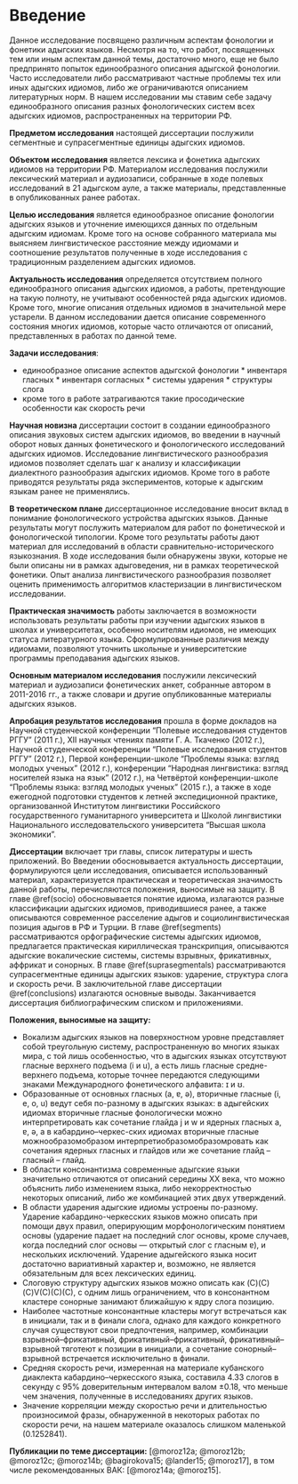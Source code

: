 # Введение {#intro}

Данное исследование посвящено различным аспектам фонологии и фонетики адыгских языков. Несмотря на то, что работ,  посвященных тем или иным аспектам данной темы, достаточно много, еще не было предпринято попыток единообразного описания адыгской фонологии. Часто исследователи либо рассматривают частные проблемы тех или иных адыгских идиомов, либо же ограничиваются описанием литературных норм. В нашем исследовании мы ставим себе задачу единообразного описания разных фонологических систем всех адыгских идиомов, распространенных на территории РФ.

**Предметом исследования** настоящей диссертации послужили сегментные и супрасегментные единицы адыгских идиомов.

**Объектом исследования** является лексика и фонетика адыгских идиомов на территории РФ. Материалом исследования послужили лексический материал и аудиозаписи, собранные в ходе полевых исследований в 21 адыгском ауле, а также материалы, представленные в опубликованных ранее работах.

**Целью исследования** является единообразное описание фонологии адыгских языков и уточнение имеющихся
данных по отдельным адыгским идиомам. Кроме того на основе собранного материала мы выясняем лингвистическое расстояние между идиомами и соотношение результатов полученные в ходе исследования с традиционным разделением адыгских идиомов.

**Актуальность исследования** определяется отсутствием полного единообразного описания адыгских идиомов, а работы, претендующие на такую полноту, не учитывают особенностей ряда адыгских идиомов. Кроме того, многие описания отдельных идиомов в значительной мере устарели. В данном исследовании дается описание современного состояния многих идиомов, которые часто отличаются от описаний, представленных в работах по данной теме.

**Задачи исследования**:

* единообразное описание аспектов адыгской фонологии
          * инвентаря гласных
          * инвентаря согласных
          * системы ударения
          * структуры слога
* кроме того в работе затрагиваются такие просодические особенности как скорость речи

**Научная новизна** диссертации состоит в создании единообразного описания звуковых систем адыгских идиомов, во введении в научный оборот новых данных фонетического и фонологического исследований адыгских идиомов. Исследование лингвистического разнообразия идиомов позволяет сделать шаг к анализу и классификации диалектного разнообразия адыгских идиомов. Кроме того в работе приводятся результаты ряда экспериментов, которые к адыгским языкам ранее не применялись.

**В теоретическом плане** диссертационное исследование вносит вклад в понимание фонологического устройства адыгских языков. Данные результаты могут послужить материалом для работ по фонетической и фонологической типологии. Кроме того результаты работы дают материал для исследований в области сравнительно-исторического языкознания. В ходе исследования были обнаружены звуки, которые не были описаны ни в рамках адыговедения, ни в рамках теоретической фонетики. Опыт анализа лингвистического разнообразия позволяет оценить применимость алгоритмов кластеризации в лингвистическом исследовании.

**Практическая значимость** работы заключается в возможности использовать результаты работы при изучении адыгских языков в школах и университетах, особенно носителям идиомов, не имеющих статуса литературного языка. Сформулированные различия между идиомами, позволяют уточнить школьные и университетские программы преподавания адыгских языков.

**Основным материалом исследования** послужили лексический материал и аудиозаписи фонетических анкет, собранные автором в 2011-2016 гг., а также словари и другие опубликованные материалы адыгских языков.

**Апробация результатов исследования** прошла в форме докладов на Научной студенческой конференции "Полевые исследования студентов РГГУ" (2011 г.), XII научных чтениях памяти Г. А. Ткаченко (2012 г.), Научной студенческой конференции "Полевые исследования студентов РГГУ" (2012 г.), Первой конференции-школе "Проблемы языка: взгляд молодых ученых" (2012 г.), конференции "Народная лингвистика: взгляд носителей языка на язык" (2012 г.), на Четвёртой конференции-школе "Проблемы языка: взгляд молодых ученых" (2015 г.), а также в ходе ежегодной подготовки студентов к летней экспедиционной практике, организованной Институтом лингвистики Российского государственного гуманитарного университета и Школой лингвистики Национального исследовательского университета "Высшая школа экономики".

**Диссертации** включает три главы, список литературы и шесть приложений. Во Введении обосновывается актуальность диссертации, формулируются цели исследования, описывается использованный материал, характеризуется практическая и теоретическая значимость данной работы, перечисляются положения, выносимые на защиту. В главе \@ref(socio) обосновывается понятие идиома, излагаются разные классификации адыгских идиомов, приводившиеся ранее, а также описываются современное расселение адыгов и социолингвистическая позиция адыгов в РФ и Турции. В главе \@ref(segments) рассматриваются орфографические системы адыгских идиомов, предлагается практическая кириллическая транскрипция, описываются адыгские вокалические системы, системы взрывных, фрикативных, аффрикат и сонорных. В главе \@ref(suprasegmentals) рассматриваются супрасегментные единицы адыгских языков: ударение, структура слога и скорость речи. В заключительной главе диссертации \@ref(conclusions) излагаются основные выводы. Заканчивается диссертация библиографическим списком и приложениями.

**Положения, выносимые на защиту:**

* Вокализм адыгских языков на поверхностном уровне представляет собой треугольную систему, распространенную во многих языках мира, с той лишь особенностью, что в адыгских языках отсутствуют гласные верхнего подъема (i и u), а есть лишь гласные средне-верхнего подъема, которые точнее передаются следующими знаками Международного фонетического алфавита: ɪ и ʊ.
* Образованные от основных гласных (a, ɐ, ə), вторичные гласные (i, e, o, u) ведут себя по-разному в адыгских языках: в адыгейских идиомах вторичные гласные фонологически можно интерпретировать как
сочетание глайда j и w и ядерных гласных a, ɐ, ə, а в кабардино–черкес-ских идиомах вторичные гласные можнообразомобразом интерпретиобразомобразомровать как сочетания ядерных гласных и глайдов или же сочетание глайд – гласный – глайд.
* В области консонантизма современные адыгские языки значительно отличаются от описаний середины XX века, что можно объяснить либо изменением языка, либо некорректностью некоторых описаний, либо же комбинацией этих двух утверждений.
* В области ударения адыгские идиомы устроены по-разному. Ударение кабардино-черкесских языков можно описать при помощи двух правил, оперирующим морфонологическим понятием основы (ударение падает на последний слог основы, кроме случаев, когда последний слог основы --- открытый слог с гласным ɐ), и нескольких исключений. Ударение адыгейского языка носит достаточно вариативный характер и, возможно, не является обязательным для всех лексических единиц.
* Слоговую структуру адыгских языков можно описать как (C)(C)(C)V(C)(C)(C), с одним лишь ограничением, что в консонантном кластере сонорные занимают ближайшую к ядру слога позицию.
* Наиболее частотные консонантные кластеры могут встречаться как в инициали, так и в финали слога, однако для каждого конкретного случая существуют свои предпочтения, например, комбинации взрывной--фрикативный, фрикативный--фрикативный, фрикативный--взрывной тяготеют к позиции в инициали, а сочетание сонорный--взрывной встречается исключительно в финали.
* Средняя скорость речи, измеренная на материале кубанского диаклекта кабардино--черкесского языка, составила 4.33 слогов в секунду с 95\% доверительным интервалом валом ±0.18, что меньше чем значения, полученные в исследованиях других языков.
* Значение корреляции между скоростью речи и длительностью произносимой фразы, обнаруженной в некоторых работах по скорости речи, на нашем материале оказалось слишком маленькой (0.1252841).

**Публикации по теме диссертации:** [@moroz12a; @moroz12b; @moroz12с; @moroz14b; @bagirokova15; @lander15; @moroz17], в том числе рекомендованных ВАК: [@moroz14a; @moroz15].
